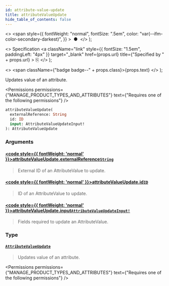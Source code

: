 ```yaml
---
id: attribute-value-update
title: attributeValueUpdate
hide_table_of_contents: false
---
```


  <>
    <span
      style={{
        fontWeight: "normal",
        fontSize: ".5em",
        color: "var(--ifm-color-secondary-darkest)",
      }}
    >
      &nbsp;●&nbsp;
    </span>
  </>
);

  <>
    Specification
    <a
      className="link"
      style={{ fontSize: "1.5em", paddingLeft: "4px" }}
      target="\_blank"
      href={props.url}
      title={"Specified by " + props.url}
    >
      ⎘
    </a>
  </>
);

  <>
    <span className={"badge badge--" + props.class}>{props.text}</span>
  </>
);

Updates value of an attribute.

<Permissions
  permissions={"MANAGE_PRODUCT_TYPES_AND_ATTRIBUTES"}
  text={"Requires one of the following permissions"}
/>

```graphql
attributeValueUpdate(
  externalReference: String
  id: ID
  input: AttributeValueUpdateInput!
): AttributeValueUpdate
```

### Arguments

#### [<code style={{ fontWeight: 'normal' }}>attributeValueUpdate.<b>externalReference</b></code>](#)<Bullet />[`String`](../../../api-reference/miscellaneous/scalars/string) <Badge class="secondary" text="scalar"/> <Badge class="secondary" text="miscellaneous"/>

> External ID of an AttributeValue to update.

<Badge text="Added in Saleor 3.10" class="secondary margin-bottom--sm" />

>

#### [<code style={{ fontWeight: 'normal' }}>attributeValueUpdate.<b>id</b></code>](#)<Bullet />[`ID`](../../../api-reference/miscellaneous/scalars/id) <Badge class="secondary" text="scalar"/> <Badge class="secondary" text="miscellaneous"/>

> ID of an AttributeValue to update.

#### [<code style={{ fontWeight: 'normal' }}>attributeValueUpdate.<b>input</b></code>](#)<Bullet />[`AttributeValueUpdateInput!`](../../../api-reference/attributes/inputs/attribute-value-update-input) <Badge class="secondary" text="non-null"/> <Badge class="secondary" text="input"/> <Badge class="secondary" text="attributes"/>

> Fields required to update an AttributeValue.

### Type

#### [`AttributeValueUpdate`](../../../api-reference/attributes/objects/attribute-value-update) <Badge class="secondary" text="object"/> <Badge class="secondary" text="attributes"/>

> Updates value of an attribute.

<Permissions
  permissions={"MANAGE_PRODUCT_TYPES_AND_ATTRIBUTES"}
  text={"Requires one of the following permissions"}
/>

>

